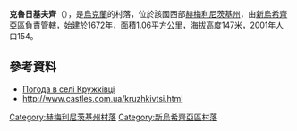 {{coord|48|49|34|N|27|6|15|E|scale:100000|display=title}}

'''克魯日基夫齊'''（{{lang-uk|Кружківці}}），是[[烏克蘭|烏克蘭]]的村落，位於該國西部[[赫梅利尼茨基州|赫梅利尼茨基州]]，由[[新烏希齊亞區|新烏希齊亞區]]負責管轄，始建於1672年，面積1.06平方公里，海拔高度147米，2001年人口154。

==參考資料==
* [http://weather.in.ua/ua/hmel'nickaja/12484 Погода в селі Кружківці]{{Wayback|url=http://weather.in.ua/ua/hmel%27nickaja/12484 |date=20160305192539 }}
* http://www.castles.com.ua/kruzhkivtsi.html {{Wayback|url=http://www.castles.com.ua/kruzhkivtsi.html |date=20190209092712 }}

{{DEFAULTSORT:Кружківці}}
[[Category:赫梅利尼茨基州村落|Category:赫梅利尼茨基州村落]]
[[Category:新烏希齊亞區村落|Category:新烏希齊亞區村落]]


{{Khmelnytskyi-geo-stub}}
